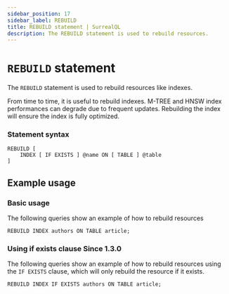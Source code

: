 ```yaml
---
sidebar_position: 17
sidebar_label: REBUILD
title: REBUILD statement | SurrealQL
description: The REBUILD statement is used to rebuild resources.
---
```


# `REBUILD` statement

The `REBUILD` statement is used to rebuild resources like indexes.

From time to time, it is useful to rebuild indexes. M-TREE and HNSW index performances can degrade due to frequent updates.
Rebuilding the index will ensure the index is fully optimized.

### Statement syntax

```surql title="SurrealQL Syntax"
REBUILD [
	INDEX [ IF EXISTS ] @name ON [ TABLE ] @table
]
```

## Example usage
### Basic usage

The following queries show an example of how to rebuild resources

```surql
REBUILD INDEX authors ON TABLE article;
```

### Using if exists clause <l className='purple'>Since 1.3.0</l>

The following queries show an example of how to rebuild resources using the `IF EXISTS` clause, which will only rebuild the resource if it exists.

```surql
REBUILD INDEX IF EXISTS authors ON TABLE article;
```